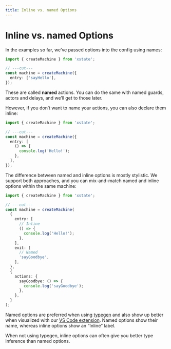 ```yaml
---
title: Inline vs. named Options
---
```


# Inline vs. named Options

<!-- deps: ["options-api"] -->

In the examples so far, we’ve passed options into the config using names:

```ts twoslash
import { createMachine } from 'xstate';

// ---cut---
const machine = createMachine({
  entry: ['sayHello'],
});
```

These are called **named** actions. You can do the same with named guards, actors and delays, and we’ll get to those later.

However, if you don’t want to name your actions, you can also declare them inline:

```ts twoslash
import { createMachine } from 'xstate';

// ---cut---
const machine = createMachine({
  entry: [
    () => {
      console.log('Hello!');
    },
  ],
});
```

The difference between named and inline options is mostly stylistic. We support both approaches, and you can mix-and-match named and inline options within the same machine:

```ts twoslash
import { createMachine } from 'xstate';

// ---cut---
const machine = createMachine(
  {
    entry: [
      // Inline
      () => {
        console.log('Hello!');
      },
    ],
    exit: [
      // Named
      'sayGoodbye',
    ],
  },
  {
    actions: {
      sayGoodbye: () => {
        console.log('sayGoodbye');
      },
    },
  }
);
```

Named options are preferred when using [typegen](/xstate/typescript/typegen.mdx) and also show up better when visualized with our [VS Code extension](/tools/xstate-vscode-extension.mdx). Named options show their name, whereas inline options show an “Inline” label.

When not using typegen, inline options can often give you better type inference than named options.
